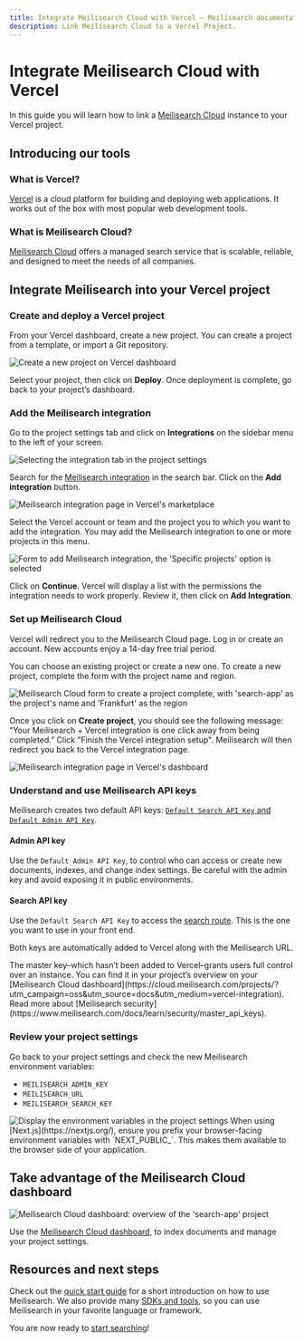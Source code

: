 ```yaml
---
title: Integrate Meilisearch Cloud with Vercel — Meilisearch documentation
description: Link Meilisearch Cloud to a Vercel Project.
---
```


# Integrate Meilisearch Cloud with Vercel

In this guide you will learn how to link a [Meilisearch Cloud](https://www.meilisearch.com/cloud?utm_campaign=oss&utm_source=docs&utm_medium=vercel-integration) instance to your Vercel project.

## Introducing our tools

### What is Vercel?

[Vercel](https://vercel.com/) is a cloud platform for building and deploying web applications. It works out of the box with most popular web development tools.

### What is Meilisearch Cloud?

[Meilisearch Cloud](https://www.meilisearch.com/cloud?utm_campaign=oss&utm_source=docs&utm_medium=vercel-integration) offers a managed search service that is scalable, reliable, and designed to meet the needs of all companies.

## Integrate Meilisearch into your Vercel project

### Create and deploy a Vercel project

From your Vercel dashboard, create a new project. You can create a project from a template, or import a Git repository.

<Frame>
  <img src="/assets/images/vercel/01.create-new-project-on-vercel-dashboard.png" alt="Create a new project on Vercel dashboard" />
</Frame>

Select your project, then click on **Deploy**. Once deployment is complete, go back to your project’s dashboard.

### Add the Meilisearch integration

Go to the project settings tab and click on **Integrations** on the sidebar menu to the left of your screen.

<Frame>
  <img src="/assets/images/vercel/02.project-settings-integrations-tab.png" alt="Selecting the integration tab in the project settings" />
</Frame>

Search for the [Meilisearch integration](https://vercel.com/integrations/meilisearch-cloud) in the search bar. Click on the **Add integration** button.

<Frame>
  <img src="/assets/images/vercel/03.meilisearch-cloud-integration-page-in-marketplace.png" alt="Meilisearch integration page in Vercel's marketplace" />
</Frame>

Select the Vercel account or team and the project you to which you want to add the integration. You may add the Meilisearch integration to one or more projects in this menu.

<Frame>
  <img src="/assets/images/vercel/04.add-meilisearch-cloud-form.png" alt="Form to add Meilisearch integration, the 'Specific projects' option is selected" />
</Frame>

Click on **Continue**. Vercel will display a list with the permissions the integration needs to work properly. Review it, then click on **Add Integration**.

### Set up Meilisearch Cloud

Vercel will redirect you to the Meilisearch Cloud page. Log in or create an account. New accounts enjoy a 14-day free trial period.

You can choose an existing project or create a new one. To create a new project, complete the form with the project name and region.

<Frame>
  <img src="/assets/images/vercel/05.create-a-meilisearch-cloud-project-form.png" alt="Meilisearch Cloud form to create a project complete, with 'search-app' as the project's name and 'Frankfurt' as the region" />
</Frame>

Once you click on **Create project**, you should see the following message: “Your Meilisearch + Vercel integration is one click away from being completed.” Click "Finish the Vercel integration setup". Meilisearch will then redirect you back to the Vercel integration page.

<Frame>
  <img src="/assets/images/vercel/06.meilisearch-cloud-integration-page-in-vercel-dashboard.png" alt="Meilisearch integration page in Vercel's dashboard" />
</Frame>

### Understand and use Meilisearch API keys

Meilisearch creates two default API keys: [`Default Search API Key` and `Default Admin API Key`](/learn/security/basic_security#obtaining-api-keys).

#### Admin API key

Use the `Default Admin API Key`, to control who can access or create new documents, indexes, and change index settings. Be careful with the admin key and avoid exposing it in public environments.

#### Search API key

Use the `Default Search API Key` to access the [search route](/reference/api/search). This is the one you want to use in your front end.

Both keys are automatically added to Vercel along with the Meilisearch URL.

<Capsule intent="tip">
The master key–which hasn’t been added to Vercel–grants users full control over an instance. You can find it in your project’s overview on your [Meilisearch Cloud dashboard](https://cloud.meilisearch.com/projects/?utm_campaign=oss&utm_source=docs&utm_medium=vercel-integration). Read more about [Meilisearch security](https://www.meilisearch.com/docs/learn/security/master_api_keys).
</Capsule>

### Review your project settings

Go back to your project settings and check the new Meilisearch environment variables:

- `MEILISEARCH_ADMIN_KEY`
- `MEILISEARCH_URL`
- `MEILISEARCH_SEARCH_KEY`

<Frame>
  <img src="/assets/images/vercel/07.project-settings-environment-variables-tab.png" alt="Display the environment variables in the project settings" />
</Frame>

<Capsule intent="tip">
When using [Next.js](https://nextjs.org/), ensure you prefix your browser-facing environment variables with `NEXT_PUBLIC_`. This makes them available to the browser side of your application.
</Capsule>

## Take advantage of the Meilisearch Cloud dashboard

<Frame>
  <img src="/assets/images/vercel/08.meilisearch-cloud-dashboard.png" alt="Meilisearch Cloud dashboard: overview of the 'search-app' project" />
</Frame>

Use the [Meilisearch Cloud dashboard](https://cloud.meilisearch.com/projects/?utm_campaign=oss&utm_source=docs&utm_medium=vercel-integration), to index documents and manage your project settings.

## Resources and next steps

Check out the [quick start guide](/learn/self_hosted/getting_started_with_self_hosted_meilisearch#add-documents) for a short introduction on how to use Meilisearch. We also provide many [SDKs and tools](/learn/resources/sdks), so you can use Meilisearch in your favorite language or framework.

You are now ready to [start searching](/reference/api/search)!
